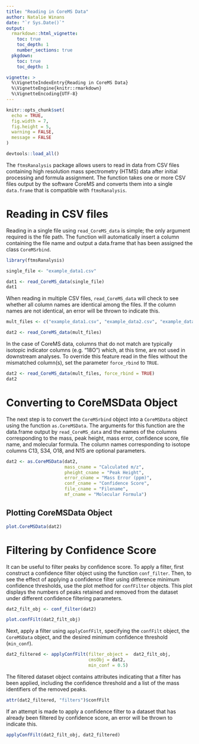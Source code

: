 ```yaml
---
title: "Reading in CoreMS Data"
author: Natalie Winans
date: "`r Sys.Date()`"
output: 
  rmarkdown::html_vignette:
    toc: true
    toc_depth: 1
    number_sections: true
  pkgdown:
    toc: true
    toc_depth: 1

vignette: >
  %\VignetteIndexEntry{Reading in CoreMS Data}
  %\VignetteEngine{knitr::rmarkdown}
  %\VignetteEncoding{UTF-8}
---
```



```r
knitr::opts_chunk$set(
  echo = TRUE,
  fig.width = 7, 
  fig.height = 5,
  warning = FALSE,
  message = FALSE
)

devtools::load_all()
```

The `ftmsRanalysis` package allows users to read in data from CSV files containing high resolution mass spectrometry (HTMS) data after initial processing and formula assignment. The function \code{read_CoreMS_data} takes one or more CSV files output by the software CoreMS and converts them into a single `data.frame` that is compatible with `ftmsRanalysis`.


# Reading in CSV files

Reading in a single file using `read_CoreMS_data` is simple; the only argument required is the file path. The function will automatically insert a column containing the file name and output a data.frame that has been assigned the class `CoreMSrbind`. 

```r
library(ftmsRanalysis)

single_file <- "example_data1.csv"

dat1 <- read_CoreMS_data(single_file)
dat1
```

When reading in multiple CSV files, `read_CoreMS_data` will check to see whether all column names are identical among the files. If the column names are not identical, an error will be thrown to indicate this. 

```r
mult_files <- c("example_data1.csv", "example_data2.csv", "example_data3.csv")

dat2 <- read_CoreMS_data(mult_files)
```

In the case of CoreMS data, columns that do not match are typically isotopic indicator columns (e.g. "18O") which, at this time, are not used in downstream analyses. To override this feature read in the files without the mismatched column(s), set the parameter `force_rbind` to `TRUE`. 

```r
dat2 <- read_CoreMS_data(mult_files, force_rbind = TRUE)
dat2
```

# Converting to CoreMSData Object

The next step is to convert the `CoreMSrbind` object into a `CoreMSData` object using the function `as.CoreMSData`. The arguments for this function are the data.frame output by `read_CoreMS_data` and the names of the columns corresponding to the mass, peak height, mass error, confidence score, file name, and molecular formula. The column names corresponding to isotope columns C13, S34, O18, and N15 are optional parameters.

```r
dat2 <- as.CoreMSData(dat2,
                      mass_cname = "Calculated m/z",
                      pheight_cname = "Peak Height",
                      error_cname = "Mass Error (ppm)",
                      conf_cname = "Confidence Score",
                      file_cname = "Filename",
                      mf_cname = "Molecular Formula")
```

## Plotting CoreMSData Object

```r
plot.CoreMSData(dat2)
```

# Filtering by Confidence Score

It can be useful to filter peaks by confidence score. To apply a filter, first construct a confidence filter object using the function `conf_filter`. Then, to see the effect of applying a confidence filter using difference minimum confidence thresholds, use the plot method for `confFilter` objects. This plot displays the numbers of peaks retained and removed from the dataset under different confidence filtering parameters. 

```r
dat2_filt_obj <- conf_filter(dat2)

plot.confFilt(dat2_filt_obj)
```

Next, apply a filter using `applyConfFilt`, specifying the `confFilt` object, the `CoreMSData` object, and the desired minimum confidence threshold (`min_conf`).

```r
dat2_filtered <- applyConfFilt(filter_object =  dat2_filt_obj,
                               cmsObj = dat2,
                               min_conf = 0.5)
```

The filtered dataset object contains attributes indicating that a filter has been applied, including the confidence threshold and a list of the mass identifiers of the removed peaks.

```r
attr(dat2_filtered, "filters")$confFilt
```
If an attempt is made to apply a confidence filter to a dataset that has already been filtered by confidence score, an error will be thrown to indicate this.

```r
applyConfFilt(dat2_filt_obj, dat2_filtered)
```




